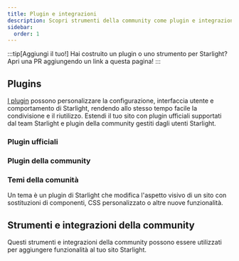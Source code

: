 ```yaml
---
title: Plugin e integrazioni
description: Scopri strumenti della community come plugin e integrazioni che estendono Starlight!
sidebar:
  order: 1
---
```


:::tip[Aggiungi il tuo!]
Hai costruito un plugin o uno strumento per Starlight?
Apri una PR aggiungendo un link a questa pagina!
:::

## Plugins

[I plugin](/it/reference/plugins/) possono personalizzare la configurazione, interfaccia utente e comportamento di Starlight, rendendo allo stesso tempo facile la condivisione e il riutilizzo.
Estendi il tuo sito con plugin ufficiali supportati dal team Starlight e plugin della community gestiti dagli utenti Starlight.

### Plugin ufficiali

<CardGrid>
	<LinkCard
		href="/it/guides/site-search/#algolia-docsearch"
		title="Algolia DocSearch"
		description="Sostituisci Pagefind, il provider di ricerca predefinito, con Algolia DocSearch."
	/>
</CardGrid>

### Plugin della community

<CardGrid>
	<LinkCard
		href="https://github.com/HiDeoo/starlight-links-validator"
		title="starlight-links-validator"
		description="Controlla i link rotti nelle tue pagine Starlight."
	/>
	<LinkCard
		href="https://github.com/HiDeoo/starlight-typedoc"
		title="starlight-typedoc"
		description="Genera pagine Starlight da TypeScript usando TypeDoc."
	/>
	<LinkCard
		href="https://github.com/HiDeoo/starlight-blog"
		title="starlight-blog"
		description="Aggiungi un blog alla tua documentazione."
	/>
	<LinkCard
		href="https://github.com/HiDeoo/starlight-openapi"
		title="starlight-openapi"
		description="Crea pagine di documentazione dalle specificazioni OpenAPI/Swagger."
	/>
	<LinkCard
		href="https://github.com/HiDeoo/starlight-obsidian"
		title="starlight-obsidian"
		description="Pubblica i tuoi vault Obsidian nel tuo sito Starlight."
	/>
	<LinkCard
		href="https://astro-ghostcms.xyz/intro/starlight/install/"
		title="starlight-ghostcms"
		description="Aggiungi i tuoi post del blog GhostCMS insieme alla tua documentazione Starlight."
	/>
	<LinkCard
		href="https://github.com/HiDeoo/starlight-image-zoom"
		title="starlight-image-zoom"
		description="Aggiungi la possibilità di ingrandire le immagini della tua documentazione."
	/>
	<LinkCard
		href="https://github.com/lorenzolewis/starlight-utils"
		title="starlight-utils"
		description="Estendi Starlight con una collezione di utilità comuni."
	/>
	<LinkCard
		href="https://github.com/trueberryless/starlight-view-modes"
		title="starlight-view-modes"
		description="Aggiungi capacità di diverse modalità di visualizzazione al tuo sito di documentazione."
	/>
	<LinkCard
		href="https://github.com/HiDeoo/starlight-versions"
		title="starlight-versions"
		description="Versiona le tue pagine di documentazione Starlight."
	/>
	<LinkCard
		href="https://inox-tools.fryuni.dev/star-warp"
		title="star-warp"
		description="Accedi ai risultati di ricerca per la tua documentazione alla velocità della luce."
	/>
</CardGrid>

### Temi della comunità

Un tema è un plugin di Starlight che modifica l'aspetto visivo di un sito con sostituzioni di componenti, CSS personalizzato o altre nuove funzionalità.

<CardGrid>
	<LinkCard
		href="https://github.com/HiDeoo/starlight-theme-rapide"
		title="starlight-theme-rapide"
		description="Tema Starlight ispirato al tema Vitesse di Visual Studio Code."
	/>
</CardGrid>

## Strumenti e integrazioni della community


Questi strumenti e integrazioni della community possono essere utilizzati per aggiungere funzionalità al tuo sito Starlight.

<CardGrid>
	<LinkCard
		href="https://www.feelback.dev/blog/new-astro-starlight-integration/"
		title="FeelBack"
		description="Aggiungi un sistema di feedback utente alle tue pagine di documentazione."
	/>
	<LinkCard
		href="https://github.com/val-town/notion-to-astro"
		title="notion-to-astro"
		description="Converti la tua documentazione da Notion a Starlight"
	/>
	<LinkCard
		href="https://github.com/mattjennings/astro-live-code"
		title="astro-live-code"
		description="Rendi interattivi i blocchi di codice MDX"
	/>
	<LinkCard
		href="https://github.com/HiDeoo/starlight-i18n"
		title="starlight-i18n"
		description="Estensione di Visual Studio Code che ti aiuta a tradurre le pagine Starlight."
	/>
	<LinkCard
		href="https://github.com/HiDeoo/starlight-package-managers"
		title="starlight-package-managers"
		description="Visualizza rapidamente i comandi relativi a npm per diversi gestori di pacchetti."
	/>
	<LinkCard
		href="https://github.com/HiDeoo/starlight-showcases"
		title="starlight-showcases"
		description="Set di componenti Starlight per creare pagine di showcase."
	/>
	<LinkCard
		href="https://docs.contentisland.net/templates/starlight/"
		title="contentisland-cli"
		description="Collega Starlight a Content Island Headless CMS per consentire agli utenti non tecnici di gestire la documentazione."
	/>
</CardGrid>
